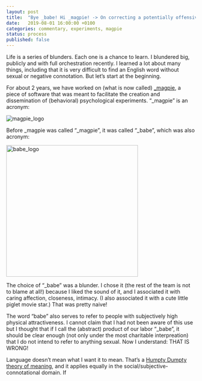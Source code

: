 ```yaml
---		
layout: post		
title:  "Bye _babe! Hi _magpie! -> On correcting a potentially offensive name for a software product."		
date:   2019-08-01 16:00:00 +0100		
categories: commentary, experiments, magpie
status: process
published: false
---
```


Life is a series of blunders. Each one is a chance to learn. I blundered big, publicly and with full orchestration recently. I learned a lot about many things, including that it is very difficult to find an English word without sexual or negative connotation. But let's start at the beginning.

For about 2 years, we have worked on (what is now called) [_magpie](https://magpie-ea.github.io/magpie-site/index.html), a piece of software that was meant to facilitate the creation and dissemination of (behavioral) psychological experiments. "_magpie" is an acronym:

<img src="/mfpics/magpie_logo.png" alt="magpie_logo">

Before _magpie was called "_magpie", it was called "_babe", which was also acronym: 

<img src="/mfpics/babe_logo.png" alt="babe_logo" width="350">

The choice of "_babe" was a blunder. I chose it (the rest of the team is not to blame at all!) because I liked the sound of it, and I associated it with caring affection, closeness, intimacy. (I also associated it with a cute little piglet movie star.) That was pretty naive! 

The word "babe" also serves to refer to people with subjectively high physical attractiveness. I cannot claim that I had not been aware of this use but I thought that if I call the (abstract) product of our labor "_babe", it should be clear enough (not only under the most charitable interpreation) that I do not intend to refer to anything sexual. Now I understand: THAT IS WRONG!

Language doesn't mean what I want it to mean. That's a [Humpty Dumpty theory of meaning](https://johnmacfarlane.net/135/humpty.html), and it applies equally in the social/subjective-connotational domain. If 
